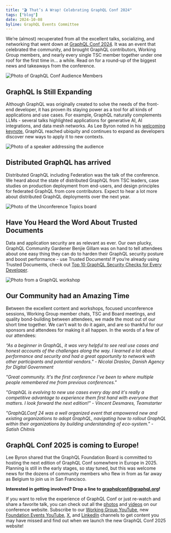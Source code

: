```yaml
---
title: "🎬 That’s A Wrap! Celebrating GraphQL Conf 2024"
tags: ["blog"]
date: 2024-10-08
byline: GraphQL Events Committee
---
```


We’re (almost) recuperated from all the excellent talks, socializing, and networking that went down at [GraphQL Conf 2024](https://graphql.org/conf/2024/). It was an event that celebrated the community, and brought GraphQL contributors, Working Group members, and nearly every single TSC member together under one roof for the first time in… a while. Read on for a round-up of the biggest news and takeaways from the conference.

![Photo of GraphQL Conf Audience Members](./audience.jpg)

## GraphQL Is Still Expanding
Although GraphQL was originally created to solve the needs of the front-end developer, it has proven its staying power as a tool for all kinds of applications and use cases. For example, GraphQL naturally complements LLMs - several talks highlighted applications for generative AI, AI integrations, and data mesh networks. As Lee Byron noted in his [welcoming keynote](https://youtu.be/ZJHSCyZCup4), GraphQL reached ubiquity and continues to expand as developers discover new ways to apply it to new contexts. 

![Photo of a speaker addressing the audience](./speaker.jpg)

## Distributed GraphQL has arrived
Distributed GraphQL including Federation was the talk of the conference. We heard about the state of distributed GraphQL from TSC leaders, case studies on production deployment from end-users, and design principles for federated GraphQL from core contributors. Expect to hear a lot more about distributed GraphQL deployments over the next year. 

![Photo of the Unconference Topics board](./unconf.jpg)

## Have You Heard the Word About Trusted Documents
Data and application security are as relevant as ever. Our own plucky, GraphQL Community Gardener Benjie Gillam was on hand to tell attendees about one easy thing they can do to harden their GraphQL security posture and boost performance - use Trusted Documents! If you’re already using Trusted Documents, check out [Top 10 GraphQL Security Checks for Every Developer](https://youtu.be/fA81OFu9BVY).

![Photo from a GraphQL workshop](./workshop.jpg)

## Our Community had an Amazing Time 
Between the excellent content and workshops, focused unconference sessions, Working Group member chats, TSC and Board meetings, and quality bond-building between attendees, we made the most out of our short time together. We can’t wait to do it again, and are so thankful for our sponsors and attendees for making it all happen. In the words of a few of our attendees:

*“As a beginner in GraphQL, it was very helpful to see real use cases and honest accounts of the challenges along the way. I learned a lot about performance and security and had a great opportunity to network with other participants and potential vendors." - Nicolai Draslov, Danish Agency for Digital Government* 

*"Great community. It's the first conference I've been to where multiple people remembered me from previous conferences."*

*"GraphQL is evolving to new use cases every day and it's really a competitive advantage to experience them first hand with everyone that matters. I look forward the next edition!" - Vincent Desmares, Teamstarter*

*"GraphQLConf 24 was a well organized event that empowered new and existing organizations to adopt GraphQL, navigating how to rollout GraphQL within their organizations by building understanding of eco-system." - Satish Chitnis* 

## GraphQL Conf 2025 is coming to Europe!
Lee Byron shared that the GraphQL Foundation Board is committed to hosting the next edition of GraphQL Conf somewhere in Europe in 2025. Planning is still in the early stages, so stay tuned, but this was welcome news for the dozens of community members who flew in from as far away as Belgium to join us in San Francisco.

**Interested in getting involved? Drop a line to graphqlconf@graphql.org!**

If you want to relive the experience of GraphQL Conf or just re-watch and share a favorite talk, you can check out all the [photos](https://www.flickr.com/photos/linuxfoundation/albums/72177720320386221/) and [videos](https://graphql.org/conf/2024/schedule/) on our conference website. Subscribe to our [Working Group YouTube](https://www.youtube.com/@GraphQLFoundation), new [Foundation Events YouTube](https://www.youtube.com/@GraphQLFoundationTalks), [X](https://twitter.com/graphql), and [LinkedIn](https://www.linkedin.com/company/graphql-foundation/) channels to get content you may have missed and find out when we launch the new GraphQL Conf 2025 website!

